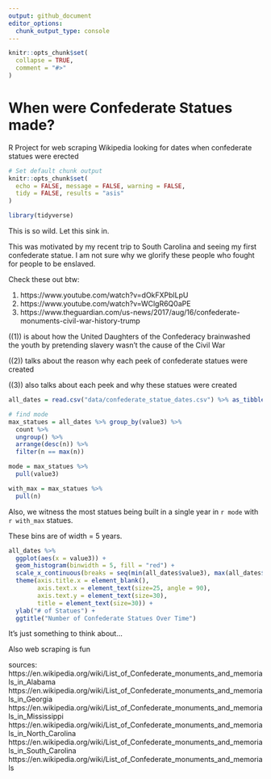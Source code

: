 ```yaml
---
output: github_document
editor_options: 
  chunk_output_type: console
---
```


<!-- README.md is generated from README.Rmd. Please edit that file -->

```r
knitr::opts_chunk$set(
  collapse = TRUE,
  comment = "#>"
)
```

# When were Confederate Statues made?

<!-- badges: start -->
<!-- badges: end -->

R Project for web scraping Wikipedia looking for dates when confederate statues were erected


```r
# Set default chunk output
knitr::opts_chunk$set(
  echo = FALSE, message = FALSE, warning = FALSE,
  tidy = FALSE, results = "asis"
)

library(tidyverse)
```

This is so wild. Let this sink in.

This was motivated by my recent trip to South Carolina and seeing my first confederate statue. I am not sure why we glorify these people who fought for people to be enslaved.

Check these out btw:

1. https://www.youtube.com/watch?v=dOkFXPblLpU
2. https://www.youtube.com/watch?v=WClgR6Q0aPE
3. https://www.theguardian.com/us-news/2017/aug/16/confederate-monuments-civil-war-history-trump

((1)) is about how the United Daughters of the Confederacy brainwashed the youth by pretending slavery wasn't the cause of the Civil War

((2)) talks about the reason why each peek of confederate statues were created

((3)) also talks about each peek and why these statues were created

```r
all_dates = read.csv("data/confederate_statue_dates.csv") %>% as_tibble()

# find mode
max_statues = all_dates %>% group_by(value3) %>%
  count %>%
  ungroup() %>%
  arrange(desc(n)) %>%
  filter(n == max(n))

mode = max_statues %>% 
  pull(value3)

with_max = max_statues %>% 
  pull(n)
```

Also, we witness the most statues being built in a single year in `r mode` with `r with_max` statues.

These bins are of width = 5 years.

```r
all_dates %>%
  ggplot(aes(x = value3)) +
  geom_histogram(binwidth = 5, fill = "red") +
  scale_x_continuous(breaks = seq(min(all_dates$value3), max(all_dates$value3), by = 5)) +
  theme(axis.title.x = element_blank(),
        axis.text.x = element_text(size=25, angle = 90),
        axis.text.y = element_text(size=30),
        title = element_text(size=30)) +
  ylab("# of Statues") +
  ggtitle("Number of Confederate Statues Over Time")
```

It's just something to think about...

Also web scraping is fun



sources:  
https://en.wikipedia.org/wiki/List_of_Confederate_monuments_and_memorials_in_Alabama
https://en.wikipedia.org/wiki/List_of_Confederate_monuments_and_memorials_in_Georgia
https://en.wikipedia.org/wiki/List_of_Confederate_monuments_and_memorials_in_Mississippi
https://en.wikipedia.org/wiki/List_of_Confederate_monuments_and_memorials_in_North_Carolina
https://en.wikipedia.org/wiki/List_of_Confederate_monuments_and_memorials_in_South_Carolina
https://en.wikipedia.org/wiki/List_of_Confederate_monuments_and_memorials

